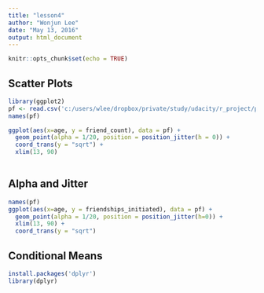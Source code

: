 ```yaml
---
title: "lesson4"
author: "Wonjun Lee"
date: "May 13, 2016"
output: html_document
---
```


```r
knitr::opts_chunk$set(echo = TRUE)
```

## Scatter Plots
```r
library(ggplot2)
pf <- read.csv('c:/users/wlee/dropbox/private/study/udacity/r_project/pseudo_facebook.tsv', sep = '\t')
names(pf)

ggplot(aes(x=age, y = friend_count), data = pf) +
  geom_point(alpha = 1/20, position = position_jitter(h = 0)) +
  coord_trans(y = "sqrt") +
  xlim(13, 90)
  
```

## Alpha and Jitter
```r
names(pf)
ggplot(aes(x=age, y = friendships_initiated), data = pf) +
  geom_point(alpha = 1/20, position = position_jitter(h=0)) +
  xlim(13, 90) +
  coord_trans(y = "sqrt")
```

## Conditional Means
```r
install.packages('dplyr')
library(dplyr)



```

